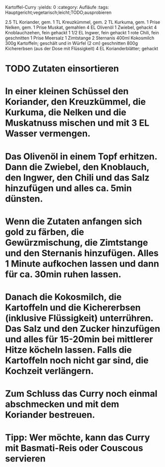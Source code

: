 Kartoffel-Curry
:yields: 0
:category: Aufläufe
:tags: Hauptgericht;vegetarisch;leicht;TODO;ausprobieren

2.5 TL Koriander, gem.
1 TL Kreuzkümmel, gem.
2 TL Kurkuma, gem.
1 Prise Nelken, gem.
1 Prise Muskat, gemahlen
4 EL Olivenöl
1 Zwiebel, gehackt
4 Knoblauchzehen, fein gehackt
1 1/2 EL Ingwer, fein gehackt
1 rote Chili, fein geschnitten
1 Prise Meersalz
1 Zimtstange
2 Sternanis
400ml Kokosmilch
300g Kartoffeln; geschält und in Würfel (2 cm) geschnitten
800g Kichererbsen (aus der Dose mit Flüssigkeit)
4 EL Korianderblätter; gehackt

# TODO Zutaten einsortieren
# In einer kleinen Schüssel den Koriander, den Kreuzkümmel, die Kurkuma, die Nelken und die Muskatnuss mischen und mit 3 EL Wasser vermengen.
# Das Olivenöl in einem Topf erhitzen. Dann die Zwiebel, den Knoblauch, den Ingwer, den Chili und das Salz hinzufügen und alles ca. 5min dünsten.
# Wenn die Zutaten anfangen sich gold zu färben, die Gewürzmischung, die Zimtstange und den Sternanis hinzufügen. Alles 1 Minute aufkochen lassen und dann für ca. 30min ruhen lassen.
# Danach die Kokosmilch, die Kartoffeln und die Kichererbsen (inklusive Flüssigkeit) unterrühren. Das Salz und den Zucker hinzufügen und alles für 15-20min bei mittlerer Hitze köcheln lassen. Falls die Kartoffeln noch nicht gar sind, die Kochzeit verlängern.
# Zum Schluss das Curry noch einmal abschmecken und mit dem Koriander bestreuen.
# Tipp: Wer möchte, kann das Curry mit Basmati-Reis oder Couscous servieren
